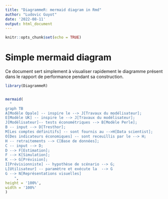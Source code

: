 ```yaml
---
title: "DiagrammeR: mermaid diagram in Rmd"
author: "Ludovic Guyot"
date: '2022-08-11'
output: html_document
---
```


```r
knitr::opts_chunk$set(echo = TRUE)
```

# Simple mermaid diagram

Ce document sert simplement à visualiser rapidement le diagramme présent dans le rapport de performance pendant sa construction.

```r
library(DiagrammeR)


mermaid(
  "
graph TB
A[Modèle Opale] -- inspire le --> J[Travaux du modélisateur];
E[Modèle UK] -- inspire le --> J[Travaux du modélisateur];
J[Modélisateur]-- tests économétriques --> B[Modèle Perle];
B -- input --> D[Tresthor];
M[Les comptes définitifs] -- sont fournis au -->H[Data scientist];
O[Des indicateurs économiques] -- sont receuillis par le --> H;
H -- retraitements --> C[Base de données];
C -- input --> D;
D --> F[Estimation];
F --> K[Simulation];
K --> G[Prévision];
I[Prévisionniste] -- hypothèse de scénario --> G;
L[Utilisateur] -- paramètre et exécute la  --> G
G --> N[Représentations visuelles]
    ",
height = '100%',
width = '100%'
)

```
